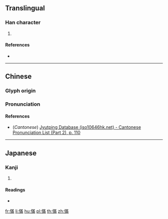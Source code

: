 {{character info/new}}
==Translingual==

===Han character===
{{Han char|rn=61|rad=心|as=11|sn=14|four=94027|canj=PTLB|ids=⿰忄㒼}}

# {{defn|Han|sort=心11}}

====References====
* {{Han ref|kx=0400.060|dkj=11138|dj=0740.020|hdz=42344.170|uh=6172|ud=24946|bh=E1CA|bd=57802}}

----

==Chinese==
{{zh-forms}}

===Glyph origin===
{{Han etym}}

===Pronunciation===
{{zh-pron
|m=mán
|c=mun4
|mc=y
|oc=y
|ma=
|cat=
}}

====References====
* (''Cantonese'') [http://www.iso10646hk.net/jp/document/download.jsp Jyutping Database (iso10646hk.net) - Cantonese Pronunciation List (Part 2), p. 110]

----

==Japanese==

===Kanji===
{{ja-kanji|grade=|rs=心11}}

# {{defn|lang=ja|sort=心11}}

====Readings====
* {{ja-readings|on=[[ばん]] (ban), [[まん]] (man)|kun=[[わすれる]] (wasureru)}}

[[fr:慲]]
[[li:慲]]
[[hu:慲]]
[[pl:慲]]
[[th:慲]]
[[zh:慲]]